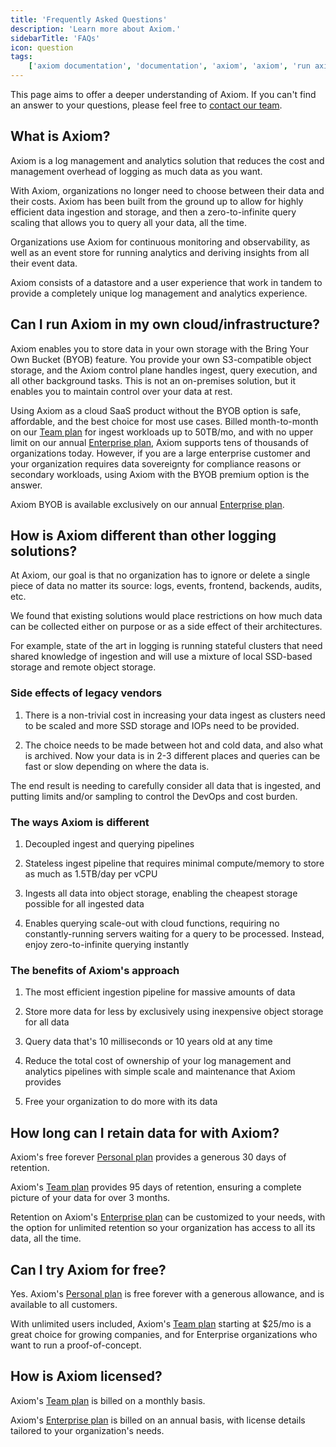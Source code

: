 ```yaml
---
title: 'Frequently Asked Questions'
description: 'Learn more about Axiom.'
sidebarTitle: 'FAQs'
icon: question
tags:
    ['axiom documentation', 'documentation', 'axiom', 'axiom', 'run axiom', 'retain data', 'faq', 'frequently asked questions']
---
```


This page aims to offer a deeper understanding of Axiom. If you can't find an answer to your questions, please feel free to [contact our team](https://axiom.co/contact).

## What is Axiom?

Axiom is a log management and analytics solution that reduces the cost and management overhead of logging as much data as you want.

With Axiom, organizations no longer need to choose between their data and their costs. Axiom has been built from the ground up to allow for highly efficient data ingestion and storage, and then a zero-to-infinite query scaling that allows you to query all your data, all the time.

Organizations use Axiom for continuous monitoring and observability, as well as an event store for running analytics and deriving insights from all their event data.

Axiom consists of a datastore and a user experience that work in tandem to provide a completely unique log management and analytics experience.

## Can I run Axiom in my own cloud/infrastructure?

Axiom enables you to store data in your own storage with the Bring Your Own Bucket (BYOB) feature. You provide your own S3-compatible object storage, and the Axiom control plane handles ingest, query execution, and all other background tasks. This is not an on-premises solution, but it enables you to maintain control over your data at rest.

Using Axiom as a cloud SaaS product without the BYOB option is safe, affordable, and the best choice for most use cases. Billed month-to-month on our [Team plan](https://axiom.co/pricing) for ingest workloads up to 50TB/mo, and with no upper limit on our annual [Enterprise plan](https://axiom.co/pricing), Axiom supports tens of thousands of organizations today. However, if you are a large enterprise customer and your organization requires data sovereignty for compliance reasons or secondary workloads, using Axiom with the BYOB premium option is the answer.

Axiom BYOB is available exclusively on our annual [Enterprise plan](https://axiom.co/pricing).

## How is Axiom different than other logging solutions?

At Axiom, our goal is that no organization has to ignore or delete a single piece of data no matter its source: logs, events, frontend, backends, audits, etc.

We found that existing solutions would place restrictions on how much data can be collected either on purpose or as a side effect of their architectures.

For example, state of the art in logging is running stateful clusters that need shared knowledge of ingestion and will use a mixture of local SSD-based storage and remote object storage.

### Side effects of legacy vendors

1. There is a non-trivial cost in increasing your data ingest as clusters need to be scaled and more SSD storage and IOPs need to be provided.

2. The choice needs to be made between hot and cold data, and also what is archived. Now your data is in 2-3 different places and queries can be fast or slow depending on where the data is.

The end result is needing to carefully consider all data that is ingested, and putting limits and/or sampling to control the DevOps and cost burden.

### The ways Axiom is different

1. Decoupled ingest and querying pipelines

2. Stateless ingest pipeline that requires minimal compute/memory to store as much as 1.5TB/day per vCPU

3. Ingests all data into object storage, enabling the cheapest storage possible for all ingested data

4. Enables querying scale-out with cloud functions, requiring no constantly-running servers waiting for a query to be processed. Instead, enjoy zero-to-infinite querying instantly

### The benefits of Axiom's approach

1. The most efficient ingestion pipeline for massive amounts of data

2. Store more data for less by exclusively using inexpensive object storage for all data

3. Query data that's 10 milliseconds or 10 years old at any time

4. Reduce the total cost of ownership of your log management and analytics pipelines with simple scale and maintenance that Axiom provides

5. Free your organization to do more with its data

## How long can I retain data for with Axiom?

Axiom's free forever [Personal plan](https://axiom.co/pricing) provides a generous 30 days of retention.

Axiom's [Team plan](https://axiom.co/pricing) provides 95 days of retention, ensuring a complete picture of your data for over 3 months.

Retention on Axiom's [Enterprise plan](https://axiom.co/pricing) can be customized to your needs, with the option for unlimited retention so your organization has access to all its data, all the time.

## Can I try Axiom for free?

Yes. Axiom's [Personal plan](https://axiom.co/pricing) is free forever with a generous allowance, and is available to all customers.

With unlimited users included, Axiom's [Team plan](https://axiom.co/pricing) starting at $25/mo is a great choice for growing companies, and for Enterprise organizations who want to run a proof-of-concept.

## How is Axiom licensed?

Axiom's [Team plan](https://axiom.co/pricing) is billed on a monthly basis.

Axiom's [Enterprise plan](https://axiom.co/pricing) is billed on an annual basis, with license details tailored to your organization's needs.